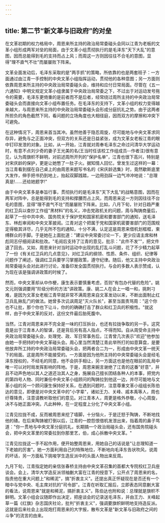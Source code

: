 ```yaml
---
---
---
```

title: 第二节“新文革与旧政府”的对垒
---



在文革初期的权力格局中，周恩来所主持的政治局常委碰头会同以江青为老板的文革小组形成两军对垒的局面，由于文革小组贯彻执行的是毛泽东"天下大乱"的意图，因而总能得到毛的支持而占上风；而周这一方则因往往不合毛的意图，显得"理不直气不壮"而屡屡败下阵来。

文革全面发动后，毛泽东采取的是"两手抓"的策略，所依靠的也是两套班子：一方面通过由江青一手控制的中央文革小组指挥运动，贯彻他的各种意图；另一方面则依靠周恩来所主持的中央政治局常委碰头会，维持和应付日常局面。尽管在《五一六通知》中明文规定文革小组隶属于中央政治局常委之下，不过出于对运动发号拖令的需要，毛泽东更倚重的是前者而不是后者，经常绕过周所主持的中央政治局常委碰头会而直接向文革小组布置任务。在毛泽东的支持下，文革小组的权力变得越来越大，与周恩来所主持的中央政治局常委碰头会形成分庭抗礼之势。由于这两者所担负的角色截然下同，看问题的立场角度也大相径庭，因而双方的摩擦和冲突下可避免。

在这种情况下，周恩来首当其冲。虽然他善于隐忍周旋，尽可能地与中央文革求同存异，避免与之正面冲突，但双方的关系还是日益紧张，成为文革女老板江青的眼中钉印发泄的对象。比如，从一开始，江青就对周奉毛泽东之命过问清华大学运动时，有意不点刘少奇的妻子王光美的名(王当时任该校工作组成员--作者注)很有意见，认为周旗帜不鲜明，对前述周所开列的"保护名单"，江青也很下高兴，特别是对宋庆龄的保护，更是让她憋了一肚子火。据知情人回忆，曾发生过这样的一幕：当江青看到摆在自己桌上的由周恩来题写书名的《宋庆龄选集》时，竟然歇斯底里大发作，伸手把书扔到地上，抬起双脚践踏，一边用劲踩一边气冲冲地说："总理真是!......还给她题字!"

由于中央文革多是奉旨行事，贯彻执行的是毛泽东"天下大乱"的战略意图，因而在两军对阵中，总是能得到毛的支持和撑腰而占上风，而周恩来这一方则因往往不台毛的意图，显得"理不直气不壮"而屡屡败下阵来。比如，八月下旬，针对日趋严重的红卫兵以查抄工作组"黑材料"的名义，冲击党政机关的问题，周与陶铸商量后，起草了一份中共中央、国务院关于保护党和国家机密和要害部门的通知，送毛泽东、林彪审阅和中央文革披阅。江青对这个把属于党和国家机密要害部门的范围规定得极其详尽，几乎无所不包的通知，十分不满，认定这是周恩来借机划框框，束缚群众的手脚。于是她在上面批道："建议中央常委讨论一下，更少应请主席和林彪同志仔细阅读和批改。"毛阅后支持了江青的意见，批示："此件不发""，把文件退了回去。又如，周恩来针对当时运动中出现的乱打乱斗问题，花了不少精力起草了一份《有关红卫兵的几点意见》，对红卫兵的纲领、性质、条件、组织、纪律等问题作了阐述，强调红卫兵要学习掌握政策，遵守纪律。随后，他又主持中央政治局常委碰头会对此进行讨论，准备印发全国贯彻执行。与会的多数人表示赞成，认为现在该是强调讲政策的时候了。

然而，中央文革却从中作梗，康生表示要慎重考虑，否则"有包办代替的危险"。姚文元则强调要用"阶级分析的方法"讲政策。康、姚二人在会上一唱一和，挑刺刁难，是因为文革女老板江青早就非常不满周恩来自文革发动以来，不断出面制止红卫兵乱揪乱门的做法。她曾多次讥讽周足"灭火队长"，甚至当面责骂周："这个你也不让批，那个你也下让斗，你的的确确打击了群众和红卫兵的积极性。"就这样，由于中央文革的反对，这份文件最后胎死腹中。

当然，江青对周恩来并不完全是一味的打压拆台，也还有拉拢争取的另一手。这究竟是出于江青本人的智谋，还是背后另有高人指点，不得而知。自从周受命主持中央政治局常委碰头会，处理党、政、军日常事务后，江青曾几次表示"欢迎"他参加由她一手把持的中央文革碰头会。周心里当然清楚江青此举所打的如意算盘，是要他放弃所工持的中央政治局常委碰头会，把两者合二为一，形成由中央文革一统天下的局面。这是周所不能接受的。一方面是因为他所主持的中央常委碰头会是经毛泽东授权的，不经毛的同意，他不会拱手相让，另一方面这也是他在眼前的乱局中唯一可以对时局发挥影响的阵地。于是，周恩来婉言谢绝了江青的这番"好意"，并且不动声色地以其人之道还治其人之身，施展自己擅长团结各种人的本事，把党内的第四号人物、同时兼任中央文革小组顾问的陶铸拉到他这一边，并尽可能地与文革小组的另一个顾问康生保持好关系，在遇到问题时，注意尊重文革小组组长陈伯达的意见，即便是对中央文革中的"小字辈"，诸如王力、关峰、戚本禹等人，周也纡尊降贵，注意请教听取他们的意见。对江青本人，周更是格外恭敬，小心周旋，决不与她正面冲突。凡此种种，在一定程度上分化了中央文革小组。

江青见拉拢不成，反而被周恩来挖了墙脚，十分恼火，于是迁怒于陶铸，不断地找他的碴。在后来陶铸被打倒以后，江青的一腔怨恨借机发泄出来，指着周的鼻子骂道："你一贯地与中央文革分庭抗礼，长期搞一个政治局碰头会，还有国务院碰头会，把中央文革里的常委拉到你那里艺，伯，成心拆散中央文革。"

江青见拉拢这一手不起作用，便开始整周恩来，用她自己的话说是"让总理知道一下老娘的厉害"。她一方面利用自己的特殊地位，不断地向毛泽东告状吹风，说周的坏话，另一方面私下挑唆学生造反派中的头面人物出来反周。

九月下旬，江青指定她的亲信张春桥主持由中央文革召集的首都大专院校红卫兵座谈会。会上，清华大学造反派领袖蒯大富在江青的授意下，公开点了周恩来的名，指责他在重大问题上"和稀泥"，搞"折衷主义"。还提出真正怀疑现在是否还有一个暗中与党中央、毛主席对抗的"司令部"。江青在听取汇报后，立即表态同意蒯大富的看法，说周恩来"就是和稀泥，搞折衷主义"。陈伯达也附和说：总理就是旗帜不鲜明。文革小组会议随即作出决定，把座谈会的记录送毛泽东，并由王力、关峰起草一篇《红旗》杂志国庆社论，批判"折衷主义"，强调要旗帜鲜明地支持造反派。这就是后来社会上出现炮打周恩来的大字报，散布文革是"新文革与旧政府之间的斗争"的流言的由来。
